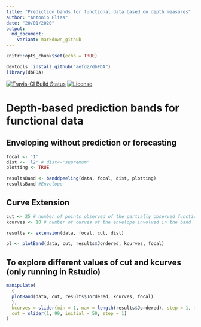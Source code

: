 ```yaml
---
title: "Prediction bands for functional data based on depth measures"
author: "Antonio Elías"
date: "20/01/2020"
output:
  md_document:
    variant: markdown_github
---
```


```r
knitr::opts_chunk$set(echo = TRUE)

devtools::install_github("aefdz/dbFDA")
library(dbFDA)
```

[![Travis-CI Build Status](https://travis-ci.org/egarpor/rp.flm.test.svg?branch=master)](https://travis-ci.org/egarpor/rp.flm.test)
[![License](https://img.shields.io/badge/license-GPL%20v3-blue.svg)](https://www.gnu.org/licenses/gpl-3.0)

Depth-based prediction bands for functional data
===========

## Enveloping without prediction or forecasting
```r
focal <- '1'
dist <- 'l2' # dist<-'supremum'
plotting <- TRUE 

resultsBand <- banddpeeling(data, focal, dist, plotting)
resultsBand #Envelope 
```

## Curve Extension
```r
cut <- 25 # number of points observed of the partially observed function
kcurves <- 10 # number of curves of the envelope involved in the band

results <- extension(data, focal, cut, dist)

pl <- plotBand(data, cut, results$Jordered, kcurves, focal)
```

## To explore different values of cut and kcurves (only running in Rstudio)

```r
manipulate(
  {
  plotBand(data, cut, results$Jordered, kcurves, focal)
  },
  kcurves = slider(min = 1, max = length(results$Jordered), step = 1, ticks = TRUE),
  cut = slider(1, 99, initial = 50, step = 1)
)
```


